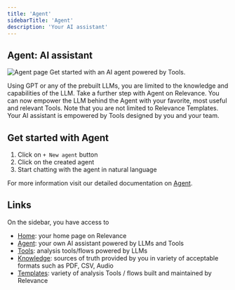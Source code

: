 ```yaml
---
title: 'Agent'
sidebarTitle: 'Agent'
description: 'Your AI assistant'
---
```


## Agent: AI assistant
![Agent page](/images/get-started/agent.png)
Get started with an AI agent powered by Tools. 


Using GPT or any of the prebuilt LLMs, you are limited to the knowledge and capabilities of the LLM. 
Take a further step with Agent on Relevance. 
You can now empower the LLM behind the Agent with your favorite, most useful and relevant Tools. 
Note that you are not limited to Relevance Templates. 
Your AI assistant is empowered by Tools designed by you and your team.

## Get started with Agent
1. Click on `+ New agent` button
2. Click on the created agent
3. Start chatting with the agent in natural language

For more information visit our detailed documentation on [Agent](/agent/agent).


## Links
On the sidebar, you have access to 
* [Home](/get-started/key-concepts/home): your home page on Relevance
* [Agent](/get-started/key-concepts/agent): your own AI assistant powered by LLMs and Tools
* [Tools](/get-started/key-concepts/tools): analysis tools/flows powered by LLMs
* [Knowledge](/get-started/key-concepts/knowledge): sources of truth provided by you in variety of acceptable formats such as PDF, CSV, Audio
* [Templates](/get-started/key-concepts/templates): variety of analysis Tools / flows built and maintained by Relevance
